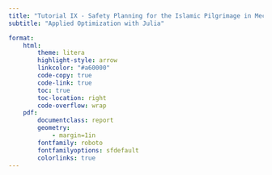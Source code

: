 ```yaml
---
title: "Tutorial IX - Safety Planning for the Islamic Pilgrimage in Mecca"
subtitle: "Applied Optimization with Julia"

format:
    html:
        theme: litera
        highlight-style: arrow
        linkcolor: "#a60000"
        code-copy: true
        code-link: true
        toc: true
        toc-location: right
        code-overflow: wrap
    pdf: 
        documentclass: report
        geometry:
            - margin=1in
        fontfamily: roboto
        fontfamilyoptions: sfdefault
        colorlinks: true
---
```

